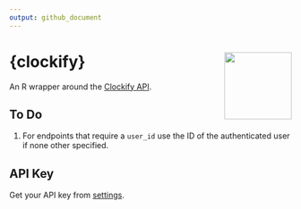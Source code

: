 ```yaml
---
output: github_document
---
```


# {clockify} <img src="man/figures/clockify-hex.png" align="right" alt="" width="120" />

An R wrapper around the [Clockify API](https://clockify.me/developers-api).

## To Do

1. For endpoints that require a `user_id` use the ID of the authenticated user if none other specified.

## API Key

Get your API key from [settings](https://clockify.me/user/settings).
